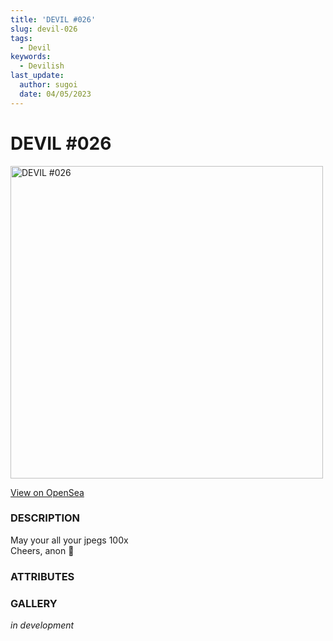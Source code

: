```yaml
---
title: 'DEVIL #026'
slug: devil-026
tags:
  - Devil
keywords:
  - Devilish
last_update:
  author: sugoi
  date: 04/05/2023
---
```



# DEVIL #026

<img src="https://nft-cdn.alchemy.com/eth-mainnet/e7ccbc338f6aa14d2d76418257f78348" alt="DEVIL #026" width="500" />

[View on OpenSea](https://opensea.io/assets/ethereum/0x231EDa2D0E36E5254515B7625D1201f7b4617cf4/27)

### DESCRIPTION

May your all your jpegs 100x  
Cheers, anon 🥂

### ATTRIBUTES

<AttributeTag traitType="HUMANITY" value="90" />
<AttributeTag traitType="NATURE" value="SMUG" />
<AttributeTag traitType="TYPE" value="DEVIL" />
<AttributeTag traitType="SUBTYPE" value="IMP" />


### GALLERY

*in development*

